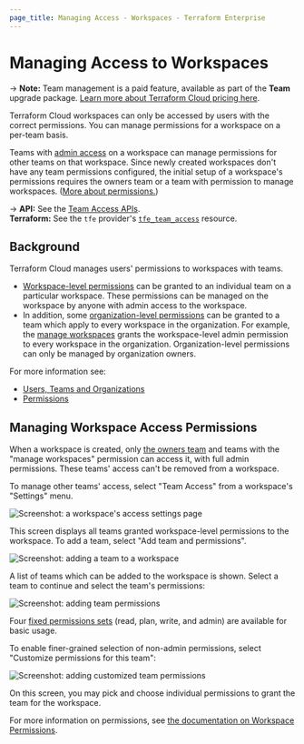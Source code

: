 ```yaml
---
page_title: Managing Access - Workspaces - Terraform Enterprise
---
```


# Managing Access to Workspaces

-> **Note:** Team management is a paid feature, available as part of the **Team** upgrade package. [Learn more about Terraform Cloud pricing here](https://www.hashicorp.com/products/terraform/pricing).

Terraform Cloud workspaces can only be accessed by users with the correct permissions. You can manage permissions for a workspace on a per-team basis.

Teams with [admin access](/enterprise/users-teams-organizations/permissions) on a workspace can manage permissions for other teams on that workspace. Since newly created workspaces don't have any team permissions configured, the initial setup of a workspace's permissions requires the owners team or a team with permission to manage workspaces. ([More about permissions.](/enterprise/users-teams-organizations/permissions))

[permissions-citation]: #intentionally-unused---keep-for-maintainers

-> **API:** See the [Team Access APIs](/enterprise/api-docs/team-access). <br/>
**Terraform:** See the `tfe` provider's [`tfe_team_access`](https://registry.terraform.io/providers/hashicorp/tfe/latest/docs/resources/team_access) resource.

## Background

Terraform Cloud manages users' permissions to workspaces with teams.

-   [Workspace-level permissions](/enterprise/users-teams-organizations/permissions#workspace-permissions) can be granted to an individual team on a particular workspace. These permissions can be managed on the workspace by anyone with admin access to the workspace.
-   In addition, some [organization-level permissions](/enterprise/users-teams-organizations/permissions#organization-permissions) can be granted to a team which apply to every workspace in the organization. For example, the
    [manage workspaces](/enterprise/users-teams-organizations/permissions#manage-workspaces) grants the workspace-level admin permission to every workspace in the organization. Organization-level permissions can only be managed by organization owners.

For more information see:

-   [Users, Teams and Organizations](/enterprise/users-teams-organizations)
-   [Permissions](/enterprise/users-teams-organizations/permissions)

## Managing Workspace Access Permissions

When a workspace is created, only [the owners team](/enterprise/users-teams-organizations/teams#the-owners-team) and teams with the "manage workspaces" permission can access it, with full admin permissions. These teams' access can't be removed from a workspace.

To manage other teams' access, select "Team Access" from a workspace's "Settings" menu.

![Screenshot: a workspace's access settings page](/img/docs/access.png)

This screen displays all teams granted workspace-level permissions to the workspace. To add a team, select "Add team and
permissions".

![Screenshot: adding a team to a workspace](/img/docs/add-team-access.png)

A list of teams which can be added to the workspace is shown. Select a team to continue and select the team's
permissions:

![Screenshot: adding team permissions](/img/docs/add-team-perms-standard.png)

Four [fixed permissions sets](/enterprise/users-teams-organizations/permissions#fixed-permission-sets) (read, plan, write, and admin) are available for basic usage.

To enable finer-grained selection of non-admin permissions, select "Customize permissions for this team":

![Screenshot: adding customized team permissions](/img/docs/add-team-perms-cwa.png)

On this screen, you may pick and choose individual permissions to grant the team for the workspace.

For more information on permissions, see [the documentation on Workspace
Permissions](/enterprise/users-teams-organizations/permissions#workspace-permissions).

